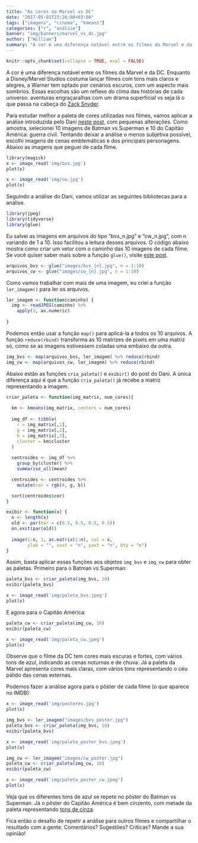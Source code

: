 ```yaml
---
title: "As cores da Marvel vs DC"
date: "2017-05-01T23:26:00+03:00"
tags: ["imagens", "cinema", "kmeans"]
categories: ["r", "análise"]
banner: "img/banners/marvel_vs_dc.jpg"
author: ["William"]
summary: "A cor é uma diferença notável entre os filmes da Marvel e da DC. Enquanto a Disney/Marvel Studios costuma lançar filmes com tons mais claros e alegres, a Warner tem optado por cenários escuros, com um aspecto mais sombrios. Neste post, vamos utilizar o Kmeans para obter a paleta de cores mais utilizadas por cada estúdio."
---
```


```r
knitr::opts_chunk$set(collapse = TRUE, eval = FALSE)
```

A cor é uma diferença notável entre os filmes da Marvel e da DC. Enquanto a Disney/Marvel Studios costuma lançar filmes com tons mais claros e alegres, a Warner tem optado por cenários escuros, com um aspecto mais sombrios. Essas escolhas são um reflexo do clima das histórias de cada universo: aventuras engraçaralhas com um drama superficial vs seja lá o que passa na cabeça do [Zack Snyder](http://retalhoclub.com.br/wp-content/uploads/2017/03/03.jpg).

Para estudar melhor a paleta de cores utilizadas nos filmes, vamos aplicar a análise introduzida pelo Dani [neste post](http://curso-r.com/blog/2017/04/22/2017-04-21-paleta-de-cores/), com pequenas alterações. Como amostra, selecionei 10 imagens de Batman vs Superman e 10 do Capitão América: guerra civil. Tentando deixar a análise o menos subjetiva possível, escolhi imagens de cenas emblemáticas e dos principais personagens. Abaixo as imagens que peguei de cada filme.

```r
library(magick)
x <- image_read('img/bvs.jpg')
plot(x)
```

```r
x <- image_read('img/cw.jpg')
plot(x)
```

Seguindo a análise do Dani, vamos utilizar as seguintes bibliotecas para a análise.

```r
library(jpeg)
library(tidyverse)
library(glue)
```

Eu salvei as imagens em arquivos do tipo "bvs_n.jpg" e "cw_n.jpg", com n variando de 1 a 10. Isso facilitou a leitura desses arquivos. O código abaixo mostra como criar um vetor com o caminho das 10 imagens de cada filme. Se você quiser saber mais sobre a função `glue()`, visite [este post](http://curso-r.com/blog/2017/04/17/2017-04-08-glue/).

```r
arquivos_bvs <- glue("images/bvs_{n}.jpg", n = 1:10)
arquivos_cw <- glue("images/cw_{n}.jpg", n = 1:10)
```


Como vamos trabalhar com mais de uma imagem, eu criei a função `ler_imagem()` para ler os arquivos.

```r
ler_imagem <- function(caminho) {
  img <- readJPEG(caminho) %>% 
    apply(3, as.numeric)
  
}
```

Podemos então usar a função `map()` para aplicá-la a todos os 10 arquivos. A função `reduce(rbind)` transforma as 10 matrizes de pixels em uma matriz só, como se as imagens estivessem coladas uma embaixo da outra.

```r
img_bvs <- map(arquivos_bvs, ler_imagem) %>% reduce(rbind)
img_cw <- map(arquivos_cw, ler_imagem) %>% reduce(rbind)
```

Abaixo estão as funções `cria_paleta()` e `exibir()` do post do Dani. A única diferença aqui é que a função `cria_paleta()` já recebe a matriz representando a imagem.

```r
criar_paleta <- function(img_matrix, num_cores){
  
  km <- kmeans(img_matrix, centers = num_cores)
  
  img_df <- tibble(
    r = img_matrix[,1], 
    g = img_matrix[,2], 
    b = img_matrix[,3],
    cluster = km$cluster
  )
  
  centroides <- img_df %>%
    group_by(cluster) %>%
    summarise_all(mean)

  centroides <- centroides %>%
    mutate(cor = rgb(r, g, b))

  sort(centroides$cor)
}

exibir <- function(x) {
  n <- length(x)
  old <- par(mar = c(0.5, 0.5, 0.5, 0.5))
  on.exit(par(old))
  
  image(1:n, 1, as.matrix(1:n), col = x,
        ylab = "", xaxt = "n", yaxt = "n", bty = "n")
}

```

Assim, basta aplicar essas funções aos objetos `img_bvs` e `img_cw` para obter as paletas. Primeiro para o Batman vs Superman:

```r
paleta_bvs <- criar_paleta(img_bvs, 10)
exibir(paleta_bvs)
```

```r
x <- image_read('img/paleta_bvs.jpeg')
plot(x)
```

E agora para o Capitão América:

```r
paleta_cw <- criar_paleta(img_cw, 10)
exibir(paleta_cw)
```

```r
x <- image_read('img/paleta_cw.jpeg')
plot(x)
```

Observe que o filme da DC tem cores mais escuras e fortes, com vários tons de azul, indicando as cenas noturnas e de chuva. Já a paleta da Marvel apresenta cores mais claras, com vários tons representando o céu pálido das cenas externas.

Podemos fazer a análise agora para o pôster de cada filme (o que aparece no IMDB):

```r
x <- image_read('img/posteres.jpg')
plot(x)
```

```r
img_bvs <- ler_imagem("images/bvs_poster.jpg")
paleta_bvs <- criar_paleta(img_bvs, 10)
exibir(paleta_bvs)
```

```r
x <- image_read('img/paleta_poster_bvs.jpeg')
plot(x)
```

```r
img_cw <- ler_imagem("images/cw_poster.jpg")
paleta_cw <- criar_paleta(img_cw, 10)
exibir(paleta_cw)
```

```r
x <- image_read('img/paleta_poster_cw.jpeg')
plot(x)
```

Veja que os diferentes tons de azul se repete no pôster do Batman vs Superman. Já o pôster do Capitão América é bem cinzento, com metade da paleta representando [tons de cinza](http://media.melty.com.br/article-6991-ratio265_1020/filme-50-tons-de-cinza-jamie-dornan-christian.jpg).

Fica então o desafio de repetir a análise para outros filmes e compartilhar o resultado com a gente. Comentários? Sugestões? Críticas? Mande a sua opinião!


